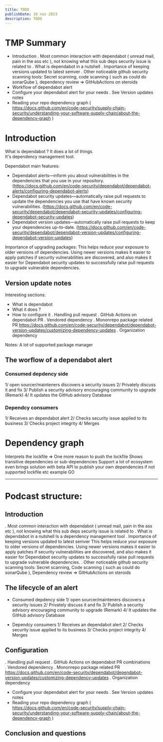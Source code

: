 ```yaml
---
title: TODO
publishDate: 10 nov 2023
description: TODO
---
```


# TMP Summary

- Introduction
  . Most common interaction with dependabot ( unread mail, pain in the ass etc ), not knowing what this sub deps security issue is related to
  . What is dependabot in a nutshell
  . Importance of keeping versions updated to latest semver
  . Other noticeable github security scanning tools: Secret scanning, code scanning ( such as could do sonarQube ), dependency review => GitHubActions on steroids
- Workflow of dependabot alert
- Configure your dependabot alert for your needs
  . See Version updates notes
- Reading your repo dependency graph ( https://docs.github.com/en/code-security/supply-chain-security/understanding-your-software-supply-chain/about-the-dependency-graph )

# Introduction

What is dependabot ? It does a lot of things.  
It's dependency management tool.

Dependabot main features:

- Dependabot alerts—inform you about vulnerabilities in the dependencies that you use in your repository. (https://docs.github.com/en/code-security/dependabot/dependabot-alerts/configuring-dependabot-alerts)
- Dependabot security updates—automatically raise pull requests to update the dependencies you use that have known security vulnerabilities. (https://docs.github.com/en/code-security/dependabot/dependabot-security-updates/configuring-dependabot-security-updates)
- Dependabot version updates—automatically raise pull requests to keep your dependencies up-to-date. (https://docs.github.com/en/code-security/dependabot/dependabot-version-updates/configuring-dependabot-version-updates)

Importance of upgrading packages:
This helps reduce your exposure to older versions of dependencies. Using newer versions makes it easier to apply patches if security vulnerabilities are discovered, and also makes it easier for Dependabot security updates to successfully raise pull requests to upgrade vulnerable dependencies.

## Version update notes

Interesting sections:

- What is dependabot
- What it does ?
- How to configure it
  . Handling pull request
  . GitHub Actions on dependabot PR
  . Vendored dependency
  . Mononrepo package related PR https://docs.github.com/en/code-security/dependabot/dependabot-version-updates/customizing-dependency-updates
  . Organization dependency

Notes:
A lot of supported package manager

## The worflow of a dependabot alert

### Consumed depdency side

1/ open sourcer/mainteners discovers a security issues
2/ Privately discuss it and fix
3/ Publish a security advisory encouraging community to upgrade
(Remark) 4/ It updates the GitHub advisory Database

### Dependcy consumers

1/ Receives an dependabot alert
2/ Checks security issue applied to its business
3/ Checks project integrity
4/ Merges

# Dependency graph

Interprets the lockfile => One more reason to push the lockfile
Shows transitive dependencies or sub-dependencies
Support a lot of ecosystem even brings solution with beta API to publish your own dependencies if not supported lockfile etc example GO

---

# Podcast structure:

## Introduction

. Most common interaction with dependabot ( unread mail, pain in the ass etc ), not knowing what this sub deps security issue is related to
. What is dependabot in a nutshell
Is a dependency management tool
. Importance of keeping versions updated to latest semver
This helps reduce your exposure to older versions of dependencies. Using newer versions makes it easier to apply patches if security vulnerabilities are discovered, and also makes it easier for Dependabot security updates to successfully raise pull requests to upgrade vulnerable dependencies.
. Other noticeable github security scanning tools:
Secret scanning,
Code scanning ( such as could do sonarQube ),
Dependency review => GitHubActions on steroids

## The lifecycle of an alert

- Consumed depdency side
  1/ open sourcer/mainteners discovers a security issues
  2/ Privately discuss it and fix
  3/ Publish a security advisory encouraging community to upgrade
  (Remark) 4/ It updates the GitHub advisory Database

- Dependcy consumers
  1/ Receives an dependabot alert
  2/ Checks security issue applied to its business
  3/ Checks project integrity
  4/ Merges

## Configuration

. Handling pull request
. GitHub Actions on dependabot PR combinations  
. Vendored dependency
. Mononrepo package related PR https://docs.github.com/en/code-security/dependabot/dependabot-version-updates/customizing-dependency-updates
. Organization dependency

- Configure your dependabot alert for your needs
  . See Version updates notes
- Reading your repo dependency graph ( https://docs.github.com/en/code-security/supply-chain-security/understanding-your-software-supply-chain/about-the-dependency-graph )

## Conclusion and questions
